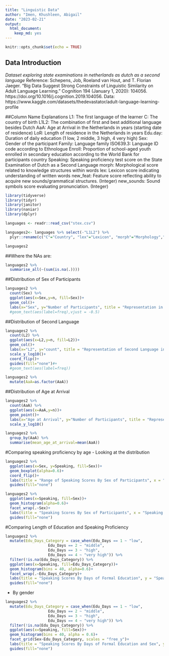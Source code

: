 ```yaml
---
title: "Linguistic Data"
author: "Imen, Khushleen, Abigail"
date: "2023-02-21"
output: 
  html_document: 
    keep_md: yes
---
```


```r
knitr::opts_chunk$set(echo = TRUE)
```
## Data Introduction
*Dataset exploring state examinations in netherlands as dutch as a second language*
Reference: Schepens, Job, Roeland van Hout, and T. Florian Jaeger. “Big Data Suggest Strong Constraints of Linguistic Similarity on Adult Language Learning.” Cognition 194 (January 1, 2020): 104056. https://doi.org/10.1016/j.cognition.2019.104056.
Data: 
https://www.kaggle.com/datasets/thedevastator/adult-language-learning-profile

##Column Name Explanations
L1: The first language of the learner
C: The country of birth
L1L2: The combination of first and best additional language besides Dutch
AaA: Age at Arrival in the Netherlands in years (starting date of residence)
LoR: Length of residence in the Netherlands in years
Edu.day: Duration of daily education (1 low, 2 middle, 3 high, 4 very high)
Sex: Gender of the participant
Family: Language family
ISO639.3: Language ID code according to Ethnologue
Enroll: Proportion of school-aged youth enrolled in secondary education according to the World Bank for participants country
Speaking: Speaking proficiency test score on the State Examination of Dutch as a Second Language
morph: Morphological score related to knowledge structures within words
lex: Lexicon score indicating understanding of written words
new_feat: Feature score reflecting ability to acquire new sounds/grammatical structures. (Integer)
new_sounds: Sound symbols score evaluating pronunciation. (Integer)

```r
library(tidyverse)
library(tidyr)
library(janitor)
library(naniar)
library(dplyr) 
```

```r
languages <- readr::read_csv("stex.csv") 
```
```r
languages2<- languages %>% select(-"L1L2") %>% 
  plyr::rename(c("C"="Country", "lex"="Lexicon", "morph"="Morphology","new_feat"="New_Features", "new_sounds"="New_Sounds","Edu.day"="Edu_Days"))
```
 
```r
languages2
```

##Where the NAs are:
```r
languages2 %>% 
  summarise_all(~(sum(is.na(.))))
```

##Distribution of Sex of Participants
```r
languages2 %>% 
  count(Sex) %>% 
  ggplot(aes(x=Sex,y=n, fill=Sex))+
  geom_col()+
  labs(x="Sex", y="Number of Participants", title = "Representation in the Study by Sex")#+
  #geom_text(aes(label=freq),vjust = -0.5)
```

##Distribution of Second Language
```r
languages2 %>% 
  count(L2) %>% 
  ggplot(aes(x=L2,y=n, fill=L2))+
  geom_col()+
  labs(x="L2", y="count", title = "Representation of Second Language in the Study Language")+
  scale_y_log10()+
  coord_flip()+
  guides(fill="none")#+
  #geom_text(aes(label=freq))
```

```r
languages2 %>% 
  mutate(AaA=as.factor(AaA))
```

##Distribution of Age at Arrival
```r
languages2 %>% 
  count(AaA) %>% 
  ggplot(aes(x=AaA,y=n))+
  geom_point()+
  labs(x="Age at Arrival", y="Number of Participants", title = "Representation of Age at Arrival in the Netherlands")+
  scale_y_log10()
```
```r
languages2 %>% 
  group_by(AaA) %>% 
  summarise(mean_age_at_arrival=mean(AaA))
```
#Comparing speaking proficiency by age
- Looking at the distribution
```r
languages2 %>% 
  ggplot(aes(x=Sex, y=Speaking, fill=Sex))+
  geom_boxplot(alpha=0.6)+
  coord_flip()+
  labs(title = "Range of Speaking Scores By Sex of Participants", x = "Speaking Score", y="Sex of Participant" )+
  guides(fill="none")
```
```r
languages2 %>% 
  ggplot(aes(x=Speaking, fill=Sex))+
  geom_histogram(alpha=0.6)+
  facet_wrap(.~Sex)+
  labs(title = "Speaking Scores By Sex of Participants", x = "Speaking Score", y="Sex of Participant" )+
  guides(fill="none")
```
#Comparing Length of Education and Speaking Proficiency
```r
languages2 %>% 
  mutate(Edu_Days_Category = case_when(Edu_Days == 1 ~ "low",
                   Edu_Days == 2 ~ "middle",
                   Edu_Days == 3 ~ "high",
                   Edu_Days == 4 ~ "very high")) %>% 
  filter(!is.na(Edu_Days_Category)) %>% 
  ggplot(aes(x=Speaking, fill=Edu_Days_Category))+
  geom_histogram(bins = 40, alpha=0.6)+
  facet_wrap(.~Edu_Days_Category)+
  labs(title = "Speaking Scores By Days of Formal Education", y = "Speaking Score", x=NULL )+
  guides(fill="none")
```
- By gender
```r
languages2 %>% 
  mutate(Edu_Days_Category = case_when(Edu_Days == 1 ~ "low",
                   Edu_Days == 2 ~ "middle",
                   Edu_Days == 3 ~ "high",
                   Edu_Days == 4 ~ "very high")) %>% 
  filter(!is.na(Edu_Days_Category)) %>% 
  ggplot(aes(x=Speaking, fill=Sex))+
  geom_histogram(bins = 40, alpha = 0.6)+
  facet_grid(Sex~Edu_Days_Category, scales = "free_y")+
  labs(title = "Speaking Scores By Days of Formal Education and Sex", y = "Speaking Score" , x=NULL)+
  guides(fill="none")
```


